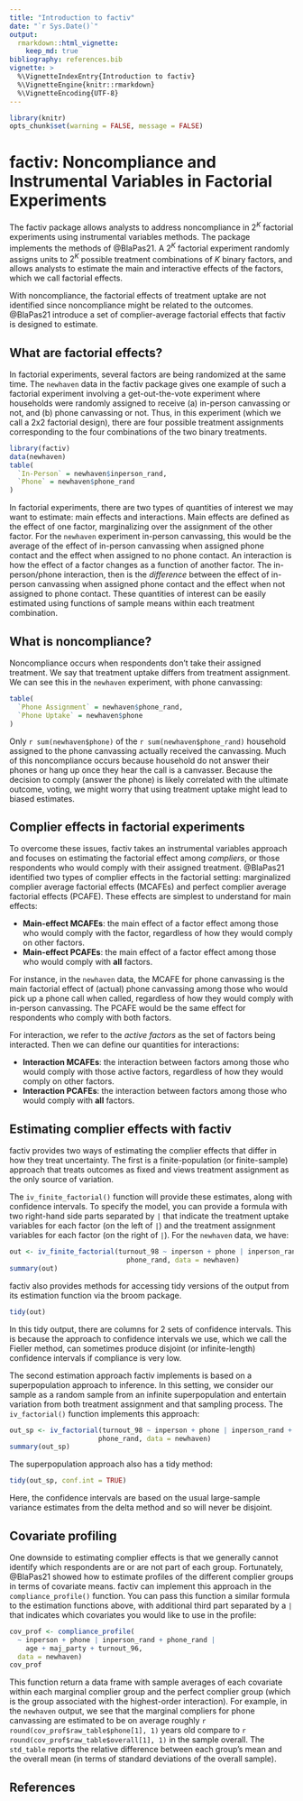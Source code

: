 ```yaml
---
title: "Introduction to factiv"
date: "`r Sys.Date()`"
output:
  rmarkdown::html_vignette:
    keep_md: true
bibliography: references.bib
vignette: >
  %\VignetteIndexEntry{Introduction to factiv}
  %\VignetteEngine{knitr::rmarkdown}
  %\VignetteEncoding{UTF-8}
---
```


```r
library(knitr)
opts_chunk$set(warning = FALSE, message = FALSE)
```

# factiv: Noncompliance and Instrumental Variables in Factorial Experiments

The factiv package allows analysts to address noncompliance in $2^K$ factorial experiments using instrumental variables methods. The package implements the methods of @BlaPas21. A $2^K$ factorial experiment randomly assigns units to $2^K$ possible treatment combinations of $K$ binary factors, and allows analysts to estimate the main and interactive effects of the factors, which we call factorial effects. 

With noncompliance, the factorial effects of treatment uptake are not identified since noncompliance might be related to the outcomes. @BlaPas21 introduce a set of complier-average factorial effects that factiv is designed to estimate. 

## What are factorial effects?

In factorial experiments, several factors are being randomized at the same time. The `newhaven` data in the factiv package gives one example of such a factorial experiment involving a get-out-the-vote experiment where households were randomly assigned to receive (a) in-person canvassing or not, and (b) phone canvassing or not. Thus, in this experiment (which we call a 2x2 factorial design), there are four possible treatment assignments corresponding to the four combinations of the two binary treatments.

```r
library(factiv)
data(newhaven)
table(
  `In-Person` = newhaven$inperson_rand,
  `Phone` = newhaven$phone_rand
)
```

In factorial experiments, there are two types of quantities of interest we may want to estimate: main effects and interactions. Main effects are defined as the effect of one factor, marginalizing over the assignment of the other factor. For the `newhaven` experiment in-person canvassing, this would be the average of the effect of in-person canvassing when assigned phone contact and the effect when assigned to no phone contact. An interaction is how the effect of a factor changes as a function of another factor. The in-person/phone interaction, then is the *difference* between the effect of in-person canvassing when assigned phone contact and the effect when not assigned to phone contact. These quantities of interest can be easily estimated using functions of sample means within each treatment combination. 

## What is noncompliance?

Noncompliance occurs when respondents don't take their assigned treatment. We say that treatment uptake differs from treatment assignment. We can see this in the `newhaven` experiment, with phone canvassing:

```r
table(
  `Phone Assignment` = newhaven$phone_rand,
  `Phone Uptake` = newhaven$phone
)
```

Only `r sum(newhaven$phone)` of the `r sum(newhaven$phone_rand)` household assigned to the phone canvassing actually received the canvassing. Much of this noncompliance occurs because household do not answer their phones or hang up once they hear the call is a canvasser. Because the decision to comply (answer the phone) is likely correlated with the ultimate outcome, voting, we might worry that using treatment uptake might lead to biased estimates. 

## Complier effects in factorial experiments

To overcome these issues, factiv takes an instrumental variables approach and focuses on estimating the factorial effect among *compliers*, or those respondents who would comply with their assigned treatment. @BlaPas21 identified two types of complier effects in the factorial setting: marginalized complier average factorial effects (MCAFEs) and perfect complier average factorial effects (PCAFE). These effects are simplest to understand for main effects:

- **Main-effect MCAFEs**: the main effect of a factor effect among those who would comply with the factor, regardless of how they would comply on other factors. 
- **Main-effect PCAFEs**: the main effect of a factor effect among those who would comply with **all** factors.

For instance, in the `newhaven` data, the MCAFE for phone canvassing is the main factorial effect of (actual) phone canvassing among those who would pick up a phone call when called, regardless of how they would comply with in-person canvassing. The PCAFE would be the same effect for respondents who comply with both factors. 

For interaction, we refer to the *active factors* as the set of factors being interacted. Then we can define our quantities for interactions:

- **Interaction MCAFEs**: the interaction between factors among those who would comply with those active factors, regardless of how they would comply on other factors. 
- **Interaction PCAFEs**: the interaction between factors among those who would comply with **all** factors.

## Estimating complier effects with factiv

factiv provides two ways of estimating the complier effects that differ in how they treat uncertainty. The first is a finite-population (or finite-sample) approach that treats outcomes as fixed and views treatment assignment as the only source of variation. 

The `iv_finite_factorial()` function will provide these estimates, along with confidence intervals. To specify the model, you can provide a formula with two right-hand side parts separated by `|` that indicate the treatment uptake variables for each factor (on the left of `|`) and the treatment assignment variables for each factor (on the right of `|`). For the `newhaven` data, we have:

```r
out <- iv_finite_factorial(turnout_98 ~ inperson + phone | inperson_rand +
                             phone_rand, data = newhaven)
summary(out)
```

factiv also provides methods for accessing tidy versions of the output from its estimation function via the broom package. 

```r
tidy(out)
```

In this tidy output, there are columns for 2 sets of confidence intervals. This is because the approach to confidence intervals we use, which we call the Fieller method, can sometimes produce disjoint (or infinite-length) confidence intervals if compliance is very low. 

The second estimation approach factiv implements is based on a superpopulation approach to inference. In this setting, we consider our sample as a random sample from an infinite superpopulation and entertain variation from both treatment assignment and that sampling process. The `iv_factorial()` function implements this approach:

```r
out_sp <- iv_factorial(turnout_98 ~ inperson + phone | inperson_rand +
                      phone_rand, data = newhaven)
summary(out_sp)
```

The superpopulation approach also has a tidy method:

```r
tidy(out_sp, conf.int = TRUE)
```

Here, the confidence intervals are based on the usual large-sample variance estimates from the delta method and so will never be disjoint. 

## Covariate profiling

One downside to estimating complier effects is that we generally cannot identify which respondents are or are not part of each group. Fortunately, @BlaPas21 showed how to estimate profiles of the different complier groups in terms of covariate means. factiv can implement this approach in the `compliance_profile()` function. You can pass this function a similar formula to the estimation functions above, with additional third part separated by a `|` that indicates which covariates you would like to use in the profile:

```r
cov_prof <- compliance_profile(
  ~ inperson + phone | inperson_rand + phone_rand |
    age + maj_party + turnout_96,
  data = newhaven)
cov_prof
```

This function return a data frame with sample averages of each covariate within each marginal complier group and the perfect complier group (which is the group associated with the highest-order interaction). For example, in the `newhaven` output, we see that the marginal compliers for phone canvassing  are estimated to be on average roughly `r round(cov_prof$raw_table$phone[1], 1)` years old compare to `r round(cov_prof$raw_table$overall[1], 1)` in the sample overall. The `std_table` reports the relative difference between each group's mean and the overall mean (in terms of standard deviations of the overall sample). 

## References
